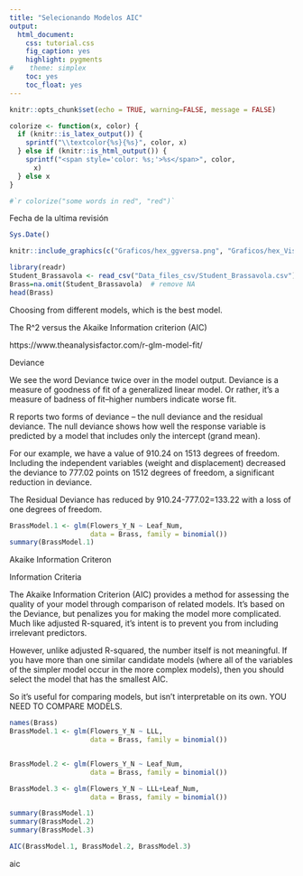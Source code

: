 ```yaml
---
title: "Selecionando Modelos AIC"
output:
  html_document:
    css: tutorial.css
    fig_caption: yes
    highlight: pygments
#    theme: simplex
    toc: yes
    toc_float: yes
---
```


```r
knitr::opts_chunk$set(echo = TRUE, warning=FALSE, message = FALSE)

```


```r
colorize <- function(x, color) {
  if (knitr::is_latex_output()) {
    sprintf("\\textcolor{%s}{%s}", color, x)
  } else if (knitr::is_html_output()) {
    sprintf("<span style='color: %s;'>%s</span>", color, 
      x)
  } else x
}

#`r colorize("some words in red", "red")`


```

Fecha de la ultima revisión
```r

Sys.Date()
```

```r
knitr::include_graphics(c("Graficos/hex_ggversa.png", "Graficos/hex_Visualizacion_Datos.png"))
```



```r
library(readr)
Student_Brassavola <- read_csv("Data_files_csv/Student_Brassavola.csv")
Brass=na.omit(Student_Brassavola)  # remove NA
head(Brass)
```




Choosing from different models, which is the best model.  

The R^2 versus the Akaike Information criterion (AIC)

https://www.theanalysisfactor.com/r-glm-model-fit/




Deviance

We see the word Deviance twice over in the model output. Deviance is a measure of goodness of fit of a generalized linear model. Or rather, it’s a measure of badness of fit–higher numbers indicate worse fit.

R reports two forms of deviance – the null deviance and the residual deviance. The null deviance shows how well the response variable is predicted by a model that includes only the intercept (grand mean).

For our example, we have a value of 910.24  on 1513 degrees of freedom. Including the independent variables (weight and displacement) decreased the deviance to 777.02 points on 1512 degrees of freedom, a significant reduction in deviance.

The Residual Deviance has reduced by 910.24-777.02=133.22 with a loss of one degrees of freedom.

```r

BrassModel.1 <- glm(Flowers_Y_N ~ Leaf_Num,
                    data = Brass, family = binomial())
summary(BrassModel.1)
```




Akaike Information Criteron

Information Criteria

The Akaike Information Criterion (AIC) provides a method for assessing the quality of your model through comparison of related models.  It’s based on the Deviance, but penalizes you for making the model more complicated.  Much like adjusted R-squared, it’s intent is to prevent you from including irrelevant predictors.

However, unlike adjusted R-squared, the number itself is not meaningful. If you have more than one similar candidate models (where all of the variables of the simpler model occur in the more complex models), then you should select the model that has the smallest AIC.

So it’s useful for comparing models, but isn’t interpretable on its own. YOU NEED TO COMPARE MODELS. 





```r

names(Brass)
BrassModel.1 <- glm(Flowers_Y_N ~ LLL,
                    data = Brass, family = binomial())


BrassModel.2 <- glm(Flowers_Y_N ~ Leaf_Num,
                    data = Brass, family = binomial())

BrassModel.3 <- glm(Flowers_Y_N ~ LLL+Leaf_Num,
                    data = Brass, family = binomial())

summary(BrassModel.1)
summary(BrassModel.2)
summary(BrassModel.3)
```


```r

AIC(BrassModel.1, BrassModel.2, BrassModel.3)
```

aic

